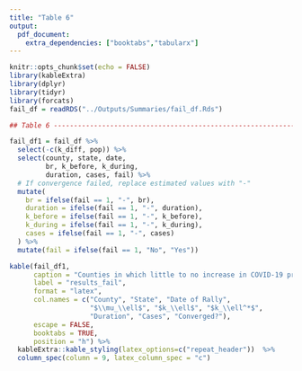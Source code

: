```yaml
---
title: "Table 6"
output: 
  pdf_document:
    extra_dependencies: ["booktabs","tabularx"]
---
```


```r
knitr::opts_chunk$set(echo = FALSE)
library(kableExtra)
library(dplyr)
library(tidyr)
library(forcats)
fail_df = readRDS("../Outputs/Summaries/fail_df.Rds")
```

```r
## Table 6 --------------------------------------------------------------------

fail_df1 = fail_df %>% 
  select(-c(k_diff, pop)) %>% 
  select(county, state, date,
         br, k_before, k_during,
         duration, cases, fail) %>% 
  # If convergence failed, replace estimated values with "-"
  mutate(
    br = ifelse(fail == 1, "-", br),
    duration = ifelse(fail == 1, "-", duration),
    k_before = ifelse(fail == 1, "-", k_before),
    k_during = ifelse(fail == 1, "-", k_during),
    cases = ifelse(fail == 1, "-", cases)
  ) %>% 
  mutate(fail = ifelse(fail == 1, "No", "Yes"))

kable(fail_df1, 
      caption = "Counties in which little to no increase in COVID-19 productivity, over baseline, was found following campaign rallies held by then President Donald Trump during the 2020 United States election cycle",
      label = "results_fail", 
      format = "latex", 
      col.names = c("County", "State", "Date of Rally", 
                    "$\\mu_\\ell$", "$k_\\ell$", "$k_\\ell^*$", 
                    "Duration", "Cases", "Converged?"), 
      escape = FALSE,
      booktabs = TRUE,
      position = "h") %>% 
  kableExtra::kable_styling(latex_options=c("repeat_header"))  %>% 
  column_spec(column = 9, latex_column_spec = "c")
```

